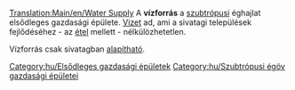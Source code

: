 [[Translation:Main/en/Water Supply]]
{{hu/Gazdasági épületek|kép=Watersupply.png
|név=Vízforrás
|klíma=[[Main/en/Éghajlatok/Hu#Szubtrópusi|szubtrópusi]]
|elfogad=---
|előállít=[[Main/hu/Víz|vizet]]
}}
A '''vízforrás''' a [[Main/en/Éghajlatok/Hu#Szubtrópusi|szubtrópusi]] éghajlat elsődleges gazdasági épülete. [[Main/hu/Víz|Vizet]] ad, ami a sivatagi települések fejlődéséhez - az [[Main/hu/Étel|étel]] mellett - nélkülözhetetlen.

Vízforrás csak sivatagban [[Main/en/Gazdasági épületek/Hu#Új gazdasági épület alapítása|alapítható]].

{{hu/Navbox Gazdasági épületek}}

[[Category:hu/Elsődleges gazdasági épületek]]
[[Category:hu/Szubtrópusi égöv gazdasági épületei]]
